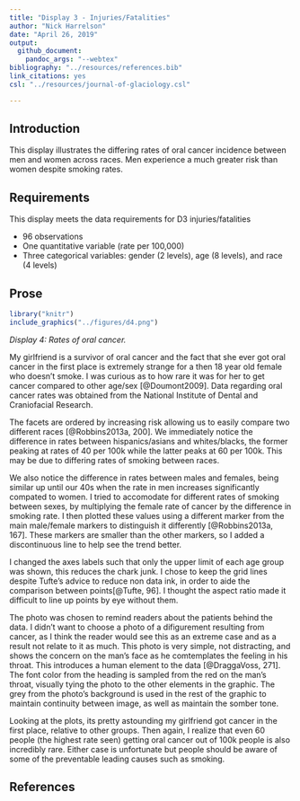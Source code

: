 ```yaml
---
title: "Display 3 - Injuries/Fatalities"
author: "Nick Harrelson"
date: "April 26, 2019"
output: 
  github_document: 
    pandoc_args: "--webtex"
bibliography: "../resources/references.bib"
link_citations: yes
csl: "../resources/journal-of-glaciology.csl"

---
```

## Introduction  

This display illustrates the differing rates of oral cancer incidence between men and women across races. Men experience a much greater risk than women despite smoking rates.

## Requirements 

This display meets the data requirements for D3 injuries/fatalities

- 96 observations 
- One quantitative variable (rate per 100,000) 
- Three categorical variables: gender (2 levels), age (8 levels), and race (4 levels) 

## Prose

```r
library("knitr")
include_graphics("../figures/d4.png")
```

*Display 4: Rates of oral cancer.*

My girlfriend is a survivor of oral cancer and the fact that she ever got oral cancer in the first place is extremely strange for a then 18 year old female who doesn't smoke. I was curious as to how rare it was for her to get cancer compared to other age/sex [@Doumont2009]. Data regarding oral cancer rates was obtained from the National Institute of Dental and Craniofacial Research.

The facets are ordered by increasing risk allowing us to easily compare two different races [@Robbins2013a, 200]. We immediately notice the difference in rates between hispanics/asians and whites/blacks, the former peaking at rates of 40 per 100k while the latter peaks at 60 per 100k. This may be due to differing rates of smoking between races.

We also notice the difference in rates between males and females, being similar up until our 40s when the rate in men increases significantly compated to women. I tried to accomodate for different rates of smoking between sexes, by multiplying the female rate of cancer by the difference in smoking rate. I then plotted these values using a different marker from the main male/female markers to distinguish it differently [@Robbins2013a, 167]. These markers are smaller than the other markers, so I added a discontinuous line to help see the trend better.  

I changed the axes labels such that only the upper limit of each age group was shown, this reduces the chark junk. I chose to keep the grid lines despite Tufte's advice to reduce non data ink, in order to aide the comparison between points[@Tufte, 96]. I thought the aspect ratio made it difficult to line up points by eye without them.  

The photo was chosen to remind readers about the patients behind the data. I didn't want to choose a photo of a difigurement resulting from cancer, as I think the reader would see this as an extreme case and as a result not relate to it as much. This photo is very simple, not distracting, and shows the concern on the man's face as he comtemplates the feeling in his throat. This introduces a human element to the data [@DraggaVoss, 271]. The font color from the heading is sampled from the red on the man's throat, visually tying the photo to the other elements in the graphic. The grey from the photo's background is used in the rest of the graphic to maintain continuity between image, as well as maintain the somber tone.

Looking at the plots, its pretty astounding my girlfriend got cancer in the first place, relative to other groups. Then again, I realize that even 60 people (the highest rate seen) getting oral cancer out of 100k people is also incredibly rare. Either case is unfortunate but people should be aware of some of the preventable leading causes such as smoking. 

## References

<div id="refs"></div>